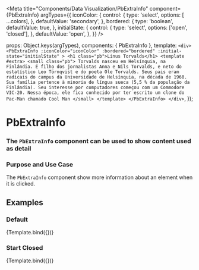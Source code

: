 
<Meta
  title="Components/Data Visualization/PbExtraInfo"
  component={PbExtraInfo}
  argTypes={{
    iconColor: {
      control: {
        type: 'select',
        options: [ ...colors],
      },
      defaultValue: 'secondary',
    },
    bordered: {
      type: 'boolean',
      defaultValue: true,
    },
    initialState: {
      control: {
        type: 'select',
        options: ['open', 'closed'],
      },
      defaultValue: 'open',
    },
  }}
/>

  props: Object.keys(argTypes),
  components: { PbExtraInfo },
  template: `
    <div>
      <PbExtraInfo
        :iconColor="iconColor"
        :bordered="bordered"
        :initial-state="initialState"
      >
        <h1 class="pb">Linus Torvalds</h1>
        <template #extra>
          <small class="pb">
            Torvalds nasceu em Helsínquia, na Finlândia. É filho dos jornalistas Anna e Nils Torvalds, e neto do estatístico Leo Törnqvist e do poeta Ole Torvalds.
            Seus pais eram radicais do campus da Universidade de Helsínquia, na década de 1960.
            Sua família pertence à minoria de língua sueca (5,5 % da população da Finlândia).
            Seu interesse por computadores começou com um Commodore VIC-20. Nessa época, ele fica conhecido por ter escrito um clone do Pac-Man chamado Cool Man
          </small>
        </template>
      </PbExtraInfo>
    </div>
  `,
});

# **PbExtraInfo**
### The `PbExtraInfo` component can be used to show content used as detail

### Purpose and Use Case

The `PbExtraInfo` component show more information about an element when it is clicked.

## Examples

### Default

<Canvas>
  <Story name="Default">
    {Template.bind({})}
  </Story>
</Canvas>

### Start Closed

<Canvas>
  <Story name="Start Closed" args={{ initialState: false }}>
    {Template.bind({})}
  </Story>
</Canvas>
